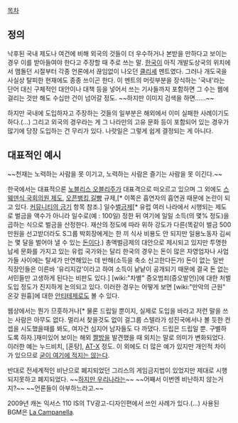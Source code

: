 [[목차]]
== 정의 ==
낙후된 국내 제도나 여건에 비해 외국의 것들이 더 우수하거나 본받을 만하다고 보이는 경우 이를 받아들여야 한다고 주장할 때 주로 쓰는 말. [[한국]]이 아직 개발도상국의 위치에서 맴돌던 시절부터 각종 언론에서 끊임없이 나오던 [[클리셰]] 멘트였다. 그러나 개도국을 사실상 탈피한 현재에도 종종 쓰이곤 한다. 이 멘트의 머릿부분을 장식하는 '국내'라는 단어 대신 구체적인 대안이나 대책 등을 넣어서 쓰는 기사들까지 포함하면 그 수는 웹에 걸리는 것만 해도 수십만 건이 넘어갈 정도. ~~하지만 이미지 검색을 하면......~~

하지만 국내에 도입하자고 주장하는 것들의 일부분은 해외에서 이미 실패한 사례이기도 하다.(...) 그리고 외국의 경우라는 게 그 나라만의 고유 문화 등이 포함되어 있는 경우가 많기에 당장 도입하는 건 무리가 있다. 나랏일은 그렇게 쉽게 결정되는 게 아니다.

== 대표적인 예시 ==
~~천재는 노력하는 사람을 못 이기고, 노력하는 사람은 즐기는 사람을 못 이긴다.~~

한국에서는 대표적으론 [[노블리스 오블리주]]가 대표격으로 떠오르고 있으며 그 외에도 [http://ucast.tistory.com/753 스웨덴식 국회의원 제도], [[오픈뱅킹]],[[길빵]] 규제,[* 이쪽은 흡연자의 흡연권 때문에 논란이 되고 있다. [[커뮤니티의 금기]] 항목 참조.] 일수[[벌금]]제[* 유럽 여러 나라에서 시행되는 제도로 벌금을 액수가 아니라 일수로(예 : 100일) 정한 뒤 여기에 일일 소득(의 몇% 정도)을 곱하는 식으로 벌금을 산정한다. 재산의 정도에 따라 위하 강도가 다른(똑같이 벌금 500만원을 선고받더라도 S그룹 박회장에게는 한 끼 식사 비용도 안 되지만 일용노동자 김씨는 몇 달을 벌어야 낼 수 있는 [[돈]]이다.) 총액벌금제의 대안으로 제시되고 있지만 투명한 납세 문화를 가지고 있는 유럽 국가와는 달리 한국의 경우는 돈이 많은 자영업자나 사업가들 사이에는 탈세가 만연해있는 데 반해(소득을 축소 신고한다든가) 돈이 없는 일반 직장인들은 이른바 '유리지갑'이라고 하여 소득이 낱낱이 공개되기 때문에 결국 돈 없는 서민들만 고생하게 된다는 비판도 있다.] [wiki:"차별" 증오범죄(증오발언)]에 대한 처벌 도입 정도가 진지하게 논의되고 있다. 이러한 경우는 어떻게 보면 [wiki:"만악의 근원" 온갖 원흉]에 대한 [[안티테제]]로도 볼 수 있다.

웹상에서는 뭔가 므흣하거나[* 물론 드립일 뿐이지, 실제로 도입을 바라고 저런 말을 쓰는 사람은 아무도 없다. 멀리서 찾을것도 없이 걸그룹 스텔라가 성진국에서나 볼 듯한 컨셉을 시도했을때를 봐도, 여자건 심지어 남자들도 다 까댔다. 드립은 드립일 뿐. 구별하도록 하자.]재미있어 보이는 해외 [[짤방]]을 발견했을 때 외치는 말로 의미가 변화되었다. 이러한 예는 누드비치, [혼탕], [[AT-X]] 정도. 이 외에도 더 많은 예가 있지만 개인적 차이가 있으므로 [[작성금지/목록|굳이 여기에 적지는 않는다]].

반대로 전세계적인 비난으로 폐지되었던 그리스의 게임금지법이 있었지만 제대로 시행되지못하고 폐지되었다. ~~[[셧다운제|하지만 우리나라는]]~~ ~~어째서 이번엔 비난하지 않는거지?~~ ~~언론들이 아부하느라고.~~

{{{#!html
<object classid='clsid:d27cdb6e-ae6d-11cf-96b8-444553540000' codebase='http://download.macromedia.com/pub/shockwave/cabs/flash/swflash.cab#version=9,0,0,0' id='NFPlayer64403' width='500' height='408'><param name='movie' value='http://serviceapi.nmv.naver.com/flash/NFPlayer.swf?vid=FAF3836636B73CDFFF28A55E1B6B100B8023&outKey=V128a4332810d073d3508de2c7697ffe4fba1f863461d466009fdde2c7697ffe4fba1' /><param name='wmode' value='transparent' /><param name='allowScriptAccess' value='always' /><param name='allowFullScreen' value='true' /><embed src='http://serviceapi.nmv.naver.com/flash/NFPlayer.swf?vid=FAF3836636B73CDFFF28A55E1B6B100B8023&outKey=V128a4332810d073d3508de2c7697ffe4fba1f863461d466009fdde2c7697ffe4fba1' wmode='transparent' width='500' height='408' allowScriptAccess='always' name='NFPlayer64403' id='NFPlayer64403' allowFullScreen='true' type='application/x-shockwave-flash' /></object>
}}}
2009년 캐논 익서스 110 IS의 TV광고-디자인편에서 쓰인 사례가 있다.(...) 사용된 BGM은 [[La Campanella]].

